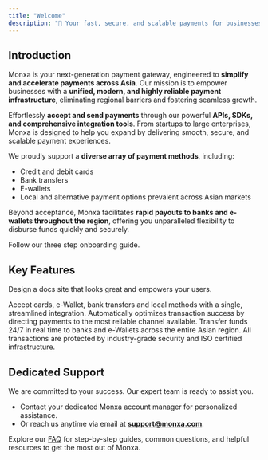 ```yaml
---
title: "Welcome"
description: "👋 Your fast, secure, and scalable payments for businesses across Asia"
---
```


## Introduction

Monxa is your next-generation payment gateway, engineered to **simplify and accelerate payments across Asia**. Our mission is to empower businesses with a **unified, modern, and highly reliable payment infrastructure**, eliminating regional barriers and fostering seamless growth.

Effortlessly **accept and send payments** through our powerful **APIs, SDKs, and comprehensive integration tools**. From startups to large enterprises, Monxa is designed to help you expand by delivering smooth, secure, and scalable payment experiences.

We proudly support a **diverse array of payment methods**, including:

- Credit and debit cards
- Bank transfers
- E-wallets
- Local and alternative payment options prevalent across Asian markets

Beyond acceptance, Monxa facilitates **rapid payouts to banks and e-wallets throughout the region**, offering you unparalleled flexibility to disburse funds quickly and securely.

<Card title="Start here" icon="rocket" horizontal="false" href="/onboarding">
  Follow our three step onboarding guide.
</Card>

## Key Features

Design a docs site that looks great and empowers your users.

<Columns cols={2}>
  <Card title="Seamless Processing" icon="water" iconType="solid" href="#">
    Accept cards, e-Wallet, bank transfers and local methods with a single, streamlined integration.
  </Card>
  <Card title="Smart Routing" icon="arrow-progress" iconType="solid" href="#">
    Automatically optimizes transaction success by directing payments to the most reliable channel available.
  </Card>
  <Card title="Instant Payouts" icon="gauge-max" iconType="solid" href="#">
    Transfer funds 24/7 in real time to banks and e-Wallets across the entire Asian region.
  </Card>
  <Card title="Secure & Compliant" icon="shield-check" iconType="solid" href="#">
    All transactions are protected by industry-grade security and ISO certified infrastructure.
  </Card>
</Columns>

## Dedicated Support

We are committed to your success. Our expert team is ready to assist you.

- Contact your dedicated Monxa account manager for personalized assistance.
- Or reach us anytime via email at [**support@monxa.com**](mailto:support@monxa.com).

<Card title="Looking for quick answers?" icon="stars" href="https://mintlify.com/customers">
  Explore our <u>FAQ</u> for step-by-step guides, common questions, and helpful resources to get the most out of Monxa.
</Card>